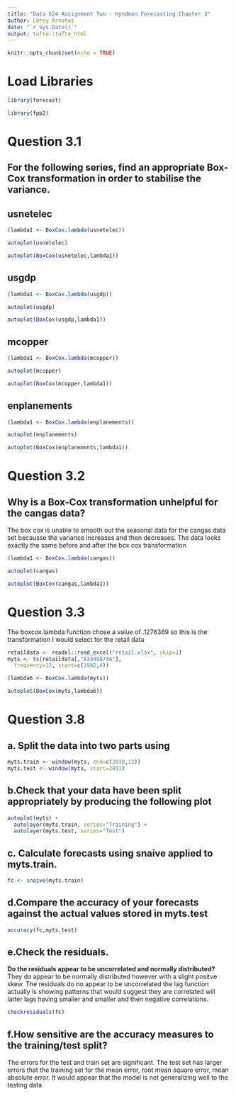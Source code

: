 ```yaml
---
title: "Data 624 Assignment Two - Hyndman Forecasting Chapter 3"
author: Corey Arnotus
date: "`r Sys.Date()`"
output: tufte::tufte_html
---
```


```r
knitr::opts_chunk$set(echo = TRUE)
```

# Load Libraries 
```r
library(forecast)

library(fpp2)
```


# Question 3.1
## For the following series, find an appropriate Box-Cox transformation in order to stabilise the variance.

## usnetelec
```r
(lambda1 <- BoxCox.lambda(usnetelec))

autoplot(usnetelec)

autoplot(BoxCox(usnetelec,lambda1))
```
## usgdp
```r
(lambda1 <- BoxCox.lambda(usgdp))

autoplot(usgdp)

autoplot(BoxCox(usgdp,lambda1))
```
## mcopper
```r
(lambda1 <- BoxCox.lambda(mcopper))

autoplot(mcopper)

autoplot(BoxCox(mcopper,lambda1))
```
## enplanements
```r
(lambda1 <- BoxCox.lambda(enplanements))

autoplot(enplanements)

autoplot(BoxCox(enplanements,lambda1))
```
# Question 3.2
## Why is a Box-Cox transformation unhelpful for the cangas data?
The box cox is unable to smooth out the seasonal data for the cangas data set becausse the variance increases and then decreases. The data looks exactly the same before and after the box cox transformation
```r
(lambda1 <- BoxCox.lambda(cangas))

autoplot(cangas)

autoplot(BoxCox(cangas,lambda1))
```

# Question 3.3
The boxcox.lambda function chose a value of .1276369
so this is the transformation I would select for the retail data
```r
retaildata <- readxl::read_excel("retail.xlsx", skip=1)
myts <- ts(retaildata[,"A3349873A"],
  frequency=12, start=c(1982,4))

(lambda6 <- BoxCox.lambda(myts))

autoplot(BoxCox(myts,lambda6))
```


# Question 3.8
## a. Split the data into two parts using
```r
myts.train <- window(myts, end=c(2010,12))
myts.test <- window(myts, start=2011)
```

## b.Check that your data have been split appropriately by producing the following plot
```r
autoplot(myts) +
  autolayer(myts.train, series="Training") +
  autolayer(myts.test, series="Test")
```


## c. Calculate forecasts using snaive applied to myts.train.
```r
fc <- snaive(myts.train)
```


## d.Compare the accuracy of your forecasts against the actual values stored in myts.test
```r
accuracy(fc,myts.test)
```

## e.Check the residuals.
**Do the residuals appear to be uncorrelated and normally distributed?**
They do appear to be normally distributed however with a slight positve skew. The residuals do no appear to be uncorrelated the lag function actually is showing patterns that would suggest they are correlated will latter lags having smaller and smaller and then negative correlations.
```r
checkresiduals(fc)
```

## f.How sensitive are the accuracy measures to the training/test split?

The errors for the test and train set are significant. The test set has larger errors that the training set for the mean error, root mean square error, mean absolute error. It would appear that the model is not generalizing well to the testing data
